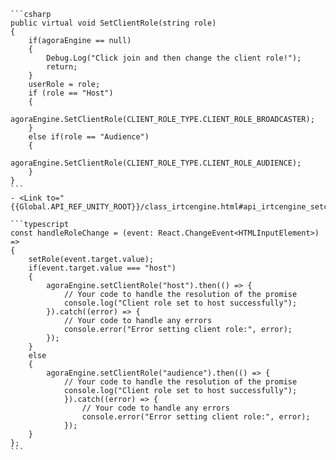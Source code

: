 <PlatformWrapper platform = "unity">
    
    ```csharp
    public virtual void SetClientRole(string role)
    {
        if(agoraEngine == null)
        {
            Debug.Log("Click join and then change the client role!");
            return;
        }
        userRole = role;
        if (role == "Host")
        {
            agoraEngine.SetClientRole(CLIENT_ROLE_TYPE.CLIENT_ROLE_BROADCASTER);
        }
        else if(role == "Audience")
        {
            agoraEngine.SetClientRole(CLIENT_ROLE_TYPE.CLIENT_ROLE_AUDIENCE);
        }
    }
    ```
    - <Link to="{{Global.API_REF_UNITY_ROOT}}/class_irtcengine.html#api_irtcengine_setclientrole">SetClientRole</Link>

</PlatformWrapper>
<PlatformWrapper platform="react-js">

    ```typescript
    const handleRoleChange = (event: React.ChangeEvent<HTMLInputElement>) => 
    {
        setRole(event.target.value);
        if(event.target.value === "host")
        {
            agoraEngine.setClientRole("host").then(() => {
                // Your code to handle the resolution of the promise
                console.log("Client role set to host successfully");
            }).catch((error) => {
                // Your code to handle any errors
                console.error("Error setting client role:", error);
            });    
        }
        else
        {
            agoraEngine.setClientRole("audience").then(() => {
                // Your code to handle the resolution of the promise
                console.log("Client role set to host successfully");
                }).catch((error) => {
                    // Your code to handle any errors
                    console.error("Error setting client role:", error);
                });
        }
    };
    ```
</PlatformWrapper>